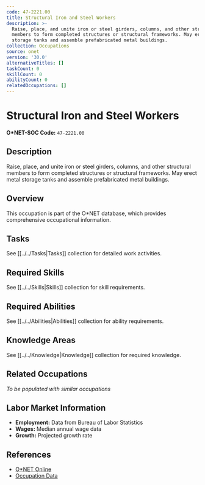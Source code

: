 ```yaml
---
code: 47-2221.00
title: Structural Iron and Steel Workers
description: >-
  Raise, place, and unite iron or steel girders, columns, and other structural
  members to form completed structures or structural frameworks. May erect metal
  storage tanks and assemble prefabricated metal buildings.
collection: Occupations
source: onet
version: '30.0'
alternativeTitles: []
taskCount: 0
skillCount: 0
abilityCount: 0
relatedOccupations: []
---
```

# Structural Iron and Steel Workers

**O*NET-SOC Code:** `47-2221.00`

## Description

Raise, place, and unite iron or steel girders, columns, and other structural members to form completed structures or structural frameworks. May erect metal storage tanks and assemble prefabricated metal buildings.

## Overview

This occupation is part of the O*NET database, which provides comprehensive occupational information.

## Tasks

See [[../../Tasks|Tasks]] collection for detailed work activities.

## Required Skills

See [[../../Skills|Skills]] collection for skill requirements.

## Required Abilities

See [[../../Abilities|Abilities]] collection for ability requirements.

## Knowledge Areas

See [[../../Knowledge|Knowledge]] collection for required knowledge.

## Related Occupations

*To be populated with similar occupations*

## Labor Market Information

- **Employment:** Data from Bureau of Labor Statistics
- **Wages:** Median annual wage data
- **Growth:** Projected growth rate

## References

- [O*NET Online](https://www.onetonline.org/link/summary/47-2221.00)
- [Occupation Data](https://www.onetcenter.org/)
